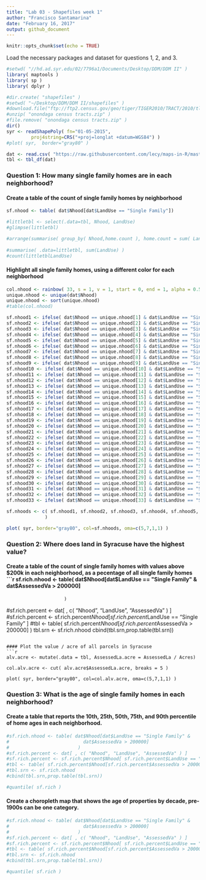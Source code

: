 ---
title: "Lab 03 - Shapefiles week 1"
author: "Francisco Santamarina"
date: "February 16, 2017"
output: github_document
---

```{r setup, include=FALSE, message=FALSE, warning=FALSE}
knitr::opts_chunk$set(echo = TRUE)
```

Load the necessary packages and dataset for questions 1, 2, and 3.
```{r, warning=F, message = F }
#setwd( "//hd.ad.syr.edu/02/7796a1/Documents/Desktop/DDM/DDM II" )
library( maptools )
library( sp )
library( dplyr )

#dir.create( "shapefiles" )
#setwd( "~/Desktop/DDM/DDM II/shapefiles" )
#download.file("ftp://ftp2.census.gov/geo/tiger/TIGER2010/TRACT/2010/tl_2010_36067_tract10.zip", "onondaga census tracts.zip" )
#unzip( "onondaga census tracts.zip" )
#file.remove( "onondaga census tracts.zip" )
dir()
syr <- readShapePoly( fn="01-05-2015", 
         proj4string=CRS("+proj=longlat +datum=WGS84") )
#plot( syr,  border="gray80" )

dat <- read.csv( "https://raw.githubusercontent.com/lecy/maps-in-R/master/Data/syr_parcels.csv" )
tbl <- tbl_df(dat)
```

### Question 1: How many single family homes are in each neighborhood?

#### Create a table of the count of single family homes by neighborhood
```{r}
sf.nhood <- table( dat$Nhood[dat$LandUse == "Single Family"])

#littletbl <- select(.data=tbl, Nhood, LandUse)
#glimpse(littletbl)

#arrange(summarise( group_by( Nhood,home.count ), home.count = sum( LandUse  ), desc( Nhood) )
                      
#summarise( .data=littletbl, sum(LandUse) )
#count(littletblLandUse)
```

#### Highlight all single family homes, using a different color for each neighborhood
```{r}
col.nhood <- rainbow( 33, s = 1, v = 1, start = 0, end = 1, alpha = 0.5 )
unique.nhood <- unique(dat$Nhood)
unique.nhood <- sort(unique.nhood)
#table(col.nhood)

sf.nhood1 <- ifelse( dat$Nhood == unique.nhood[1] & dat$LandUse == "Single Family", col.nhood[1], NA )
sf.nhood2 <- ifelse( dat$Nhood == unique.nhood[2] & dat$LandUse == "Single Family", col.nhood[2], NA )
sf.nhood3 <- ifelse( dat$Nhood == unique.nhood[3] & dat$LandUse == "Single Family", col.nhood[3], NA )
sf.nhood4 <- ifelse( dat$Nhood == unique.nhood[4] & dat$LandUse == "Single Family", col.nhood[4], NA )
sf.nhood5 <- ifelse( dat$Nhood == unique.nhood[5] & dat$LandUse == "Single Family", col.nhood[5], NA )
sf.nhood6 <- ifelse( dat$Nhood == unique.nhood[6] & dat$LandUse == "Single Family", col.nhood[6], NA )
sf.nhood7 <- ifelse( dat$Nhood == unique.nhood[7] & dat$LandUse == "Single Family", col.nhood[7], NA )
sf.nhood8 <- ifelse( dat$Nhood == unique.nhood[8] & dat$LandUse == "Single Family", col.nhood[8], NA )
sf.nhood9 <- ifelse( dat$Nhood == unique.nhood[9] & dat$LandUse == "Single Family", col.nhood[9], NA )
sf.nhood10 <- ifelse( dat$Nhood == unique.nhood[10] & dat$LandUse == "Single Family", col.nhood[10], NA )
sf.nhood11 <- ifelse( dat$Nhood == unique.nhood[11] & dat$LandUse == "Single Family", col.nhood[11], NA )
sf.nhood12 <- ifelse( dat$Nhood == unique.nhood[12] & dat$LandUse == "Single Family", col.nhood[12], NA )
sf.nhood13 <- ifelse( dat$Nhood == unique.nhood[13] & dat$LandUse == "Single Family", col.nhood[13], NA )
sf.nhood14 <- ifelse( dat$Nhood == unique.nhood[14] & dat$LandUse == "Single Family", col.nhood[14], NA )
sf.nhood15 <- ifelse( dat$Nhood == unique.nhood[15] & dat$LandUse == "Single Family", col.nhood[15], NA )
sf.nhood16 <- ifelse( dat$Nhood == unique.nhood[16] & dat$LandUse == "Single Family", col.nhood[16], NA )
sf.nhood17 <- ifelse( dat$Nhood == unique.nhood[17] & dat$LandUse == "Single Family", col.nhood[17], NA )
sf.nhood18 <- ifelse( dat$Nhood == unique.nhood[18] & dat$LandUse == "Single Family", col.nhood[18], NA )
sf.nhood19 <- ifelse( dat$Nhood == unique.nhood[19] & dat$LandUse == "Single Family", col.nhood[19], NA )
sf.nhood20 <- ifelse( dat$Nhood == unique.nhood[20] & dat$LandUse == "Single Family", col.nhood[20], NA )
sf.nhood21 <- ifelse( dat$Nhood == unique.nhood[21] & dat$LandUse == "Single Family", col.nhood[21], NA )
sf.nhood22 <- ifelse( dat$Nhood == unique.nhood[22] & dat$LandUse == "Single Family", col.nhood[22], NA )
sf.nhood23 <- ifelse( dat$Nhood == unique.nhood[23] & dat$LandUse == "Single Family", col.nhood[23], NA )
sf.nhood24 <- ifelse( dat$Nhood == unique.nhood[24] & dat$LandUse == "Single Family", col.nhood[24], NA )
sf.nhood25 <- ifelse( dat$Nhood == unique.nhood[25] & dat$LandUse == "Single Family", col.nhood[25], NA )
sf.nhood26 <- ifelse( dat$Nhood == unique.nhood[26] & dat$LandUse == "Single Family", col.nhood[26], NA )
sf.nhood27 <- ifelse( dat$Nhood == unique.nhood[27] & dat$LandUse == "Single Family", col.nhood[27], NA )
sf.nhood28 <- ifelse( dat$Nhood == unique.nhood[28] & dat$LandUse == "Single Family", col.nhood[28], NA )
sf.nhood29 <- ifelse( dat$Nhood == unique.nhood[29] & dat$LandUse == "Single Family", col.nhood[29], NA )
sf.nhood30 <- ifelse( dat$Nhood == unique.nhood[30] & dat$LandUse == "Single Family", col.nhood[30], NA )
sf.nhood31 <- ifelse( dat$Nhood == unique.nhood[31] & dat$LandUse == "Single Family", col.nhood[31], NA )
sf.nhood32 <- ifelse( dat$Nhood == unique.nhood[32] & dat$LandUse == "Single Family", col.nhood[32], NA )
sf.nhood33 <- ifelse( dat$Nhood == unique.nhood[33] & dat$LandUse == "Single Family", col.nhood[33], NA )

sf.nhoods <- c( sf.nhood1, sf.nhood2, sf.nhood3, sf.nhood4, sf.nhood5, sf.nhood6, sf.nhood7, sf.nhood8, sf.nhood9,                      sf.nhood10, sf.nhood11, sf.nhood12, sf.nhood13, sf.nhood14, sf.nhood15, sf.nhood16, sf.nhood17,                         sf.nhood18, sf.nhood19, sf.nhood20, sf.nhood21, sf.nhood22, sf.nhood23, sf.nhood24, sf.nhood25,                         sf.nhood26, sf.nhood27, sf.nhood28, sf.nhood29, sf.nhood30, sf.nhood31, sf.nhood32, sf.nhood33
              )

plot( syr, border="gray80", col=sf.nhoods, oma=c(5,7,1,1) )
```


### Question 2: Where does land in Syracuse have the highest value?

#### Create a table of the count of single family homes with values above $200k in each neighborhood, as a pecentage of all single family homes
```{r}
sf.rich.nhood <- table( dat$Nhood[dat$LandUse == "Single Family" &   
                           dat$AssessedVa > 200000]
                         ) 
#sf.rich.percent <- dat[ , c( "Nhood", "LandUse", "AssessedVa" ) ]
#sf.rich.percent <- sf.rich.percent$Nhood[ sf.rich.percent$LandUse == "Single Family" ]
#tbl <- table( sf.rich.percent$Nhood[sf.rich.percent$AssessedVa > 200000] )
tbl.srn <- sf.rich.nhood
cbind(tbl.srn,prop.table(tbl.srn))

```

#### Plot the value / acre of all parcels in Syracuse
```{r}
alv.acre <- mutate(.data = tbl, AssessedLa.acre = AssessedLa / Acres)

col.alv.acre <- cut( alv.acre$AssessedLa.acre, breaks = 5 )

plot( syr, border="gray80", col=col.alv.acre, oma=c(5,7,1,1) )

```



### Question 3: What is the age of single family homes in each neighborhood?

#### Create a table that reports the 10th, 25th, 50th, 75th, and 90th percentile of home ages in each neighborhood.

```{r}

#sf.rich.nhood <- table( dat$Nhood[dat$LandUse == "Single Family" &   
#                           dat$AssessedVa > 200000]
#                         ) 
#sf.rich.percent <- dat[ , c( "Nhood", "LandUse", "AssessedVa" ) ]
#sf.rich.percent <- sf.rich.percent$Nhood[ sf.rich.percent$LandUse == "Single Family" ]
#tbl <- table( sf.rich.percent$Nhood[sf.rich.percent$AssessedVa > 200000] )
#tbl.srn <- sf.rich.nhood
#cbind(tbl.srn,prop.table(tbl.srn))

#quantile( sf.rich )

```

#### Create a choropleth map that shows the age of properties by decade, pre-1900s can be one category.

```{r}

#sf.rich.nhood <- table( dat$Nhood[dat$LandUse == "Single Family" &   
#                           dat$AssessedVa > 200000]
#                         ) 
#sf.rich.percent <- dat[ , c( "Nhood", "LandUse", "AssessedVa" ) ]
#sf.rich.percent <- sf.rich.percent$Nhood[ sf.rich.percent$LandUse == "Single Family" ]
#tbl <- table( sf.rich.percent$Nhood[sf.rich.percent$AssessedVa > 200000] )
#tbl.srn <- sf.rich.nhood
#cbind(tbl.srn,prop.table(tbl.srn))

#quantile( sf.rich )

```